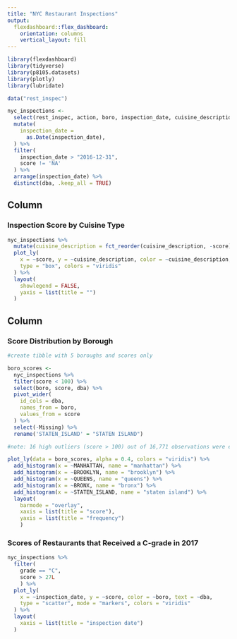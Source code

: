 ```yaml
---
title: "NYC Restaurant Inspections"
output: 
  flexdashboard::flex_dashboard:
    orientation: columns
    vertical_layout: fill
---
```


```r
library(flexdashboard)
library(tidyverse)
library(p8105.datasets)
library(plotly)
library(lubridate)
```

```r
data("rest_inspec")

nyc_inspections <- 
  select(rest_inspec, action, boro, inspection_date, cuisine_description, dba, score, street, violation_description, zipcode, grade) %>% 
  mutate(
    inspection_date =
      as.Date(inspection_date),
  ) %>% 
  filter(
    inspection_date > "2016-12-31",
    score != 'NA'
  ) %>% 
  arrange(inspection_date) %>% 
  distinct(dba, .keep_all = TRUE)
```


Column {data-width=700}
-----------------------------------------------------------------------

### Inspection Score by Cuisine Type

```r
nyc_inspections %>% 
  mutate(cuisine_description = fct_reorder(cuisine_description, -score)) %>% 
  plot_ly(
    x = ~score, y = ~cuisine_description, color = ~cuisine_description, 
    type = "box", colors = "viridis"
  ) %>% 
  layout(
    showlegend = FALSE,
    yaxis = list(title = "")
  )
```

Column {data-width=300}
-----------------------------------------------------------------------

### Score Distribution by Borough

```r
#create tibble with 5 boroughs and scores only

boro_scores <- 
  nyc_inspections %>% 
  filter(score < 100) %>% 
  select(boro, score, dba) %>% 
  pivot_wider(
    id_cols = dba,
    names_from = boro,
    values_from = score
  ) %>% 
  select(-Missing) %>% 
  rename('STATEN_ISLAND' = "STATEN ISLAND")

#note: 16 high outliers (score > 100) out of 16,771 observations were excluded for improved visualization.

plot_ly(data = boro_scores, alpha = 0.4, colors = "viridis") %>% 
  add_histogram(x = ~MANHATTAN, name = "manhattan") %>% 
  add_histogram(x = ~BROOKLYN, name = "brooklyn") %>% 
  add_histogram(x = ~QUEENS, name = "queens") %>% 
  add_histogram(x = ~BRONX, name = "bronx") %>% 
  add_histogram(x = ~STATEN_ISLAND, name = "staten island") %>% 
  layout(
    barmode = "overlay",
    xaxis = list(title = "score"),
    yaxis = list(title = "frequency")
    )

```

### Scores of Restaurants that Received a C-grade in 2017

```r
nyc_inspections %>% 
  filter(
    grade == "C",
    score > 27L
    ) %>% 
  plot_ly(
    x = ~inspection_date, y = ~score, color = ~boro, text = ~dba,
    type = "scatter", mode = "markers", colors = "viridis"
  ) %>% 
  layout(
    xaxis = list(title = "inspection date")
  )
```

